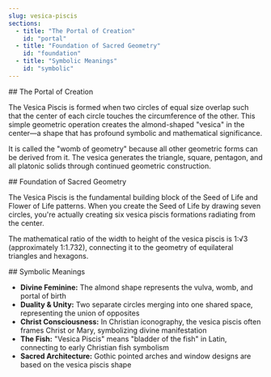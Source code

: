 ```yaml
---
slug: vesica-piscis
sections:
  - title: "The Portal of Creation"
    id: "portal"
  - title: "Foundation of Sacred Geometry"
    id: "foundation"
  - title: "Symbolic Meanings"
    id: "symbolic"
---
```


<Section>
## The Portal of Creation

The Vesica Piscis is formed when two circles of equal size overlap such that the center of each circle touches the circumference of the other. This simple geometric operation creates the almond-shaped "vesica" in the center—a shape that has profound symbolic and mathematical significance.

It is called the "womb of geometry" because all other geometric forms can be derived from it. The vesica generates the triangle, square, pentagon, and all platonic solids through continued geometric construction.
</Section>

<Section>
## Foundation of Sacred Geometry

The Vesica Piscis is the fundamental building block of the Seed of Life and Flower of Life patterns. When you create the Seed of Life by drawing seven circles, you're actually creating six vesica piscis formations radiating from the center.

The mathematical ratio of the width to height of the vesica piscis is 1:√3 (approximately 1:1.732), connecting it to the geometry of equilateral triangles and hexagons.
</Section>

<Section>
## Symbolic Meanings

- **Divine Feminine:** The almond shape represents the vulva, womb, and portal of birth
- **Duality & Unity:** Two separate circles merging into one shared space, representing the union of opposites
- **Christ Consciousness:** In Christian iconography, the vesica piscis often frames Christ or Mary, symbolizing divine manifestation
- **The Fish:** "Vesica Piscis" means "bladder of the fish" in Latin, connecting to early Christian fish symbolism
- **Sacred Architecture:** Gothic pointed arches and window designs are based on the vesica piscis shape
</Section>

<RelatedGeometries slug="vesica-piscis" />
